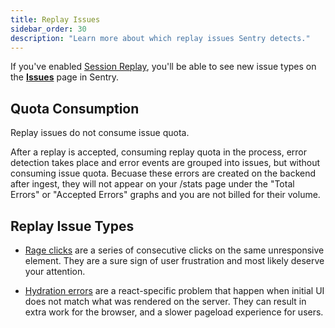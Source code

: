 ```yaml
---
title: Replay Issues
sidebar_order: 30
description: "Learn more about which replay issues Sentry detects."
---
```


If you've enabled [Session Replay](/product/explore/session-replay/), you'll be able to see new issue types on the [**Issues**](https://sentry.io/orgredirect/organizations/:orgslug/issues/) page in Sentry.

## Quota Consumption

<Note>
Replay issues do not consume issue quota.
</Note>

After a replay is accepted, consuming replay quota in the process, error detection takes place and error events are grouped into issues, but without consuming issue quota. Becuase these errors are created on the backend after ingest, they will not appear on your /stats page under the "Total Errors" or "Accepted Errors" graphs and you are not billed for their volume.

## Replay Issue Types

- [Rage clicks](/product/issues/issue-details/replay-issues/rage-clicks/) are a series of consecutive clicks on the same unresponsive element. They are a sure sign of user frustration and most likely deserve your attention.

- [Hydration errors](/product/issues/issue-details/replay-issues/hydration-error/) are a react-specific problem that happen when initial UI does not match what was rendered on the server. They can result in extra work for the browser, and a slower pageload experience for users.

